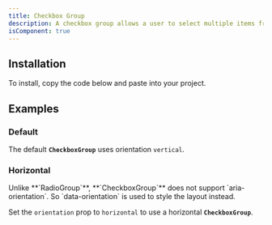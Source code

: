 ```yaml
---
title: Checkbox Group
description: A checkbox group allows a user to select multiple items from a list of options.
isComponent: true
---
```


## Installation

To install, copy the code below and paste into your project.

<ComponentSource src="../../packages/ui/src/CheckboxGroup.tsx" />

## Examples

### Default

The default **`CheckboxGroup`** uses orientation `vertical`.

<ComponentExample name="CheckboxGroup" story="default" />

### Horizontal

<Callout type="warning">
  Unlike **`RadioGroup`**, **`CheckboxGroup`** does not support
  `aria-orientation`. So `data-orientation` is used to style the layout instead.
</Callout>

Set the `orientation` prop to `horizontal` to use a horizontal **`CheckboxGroup`**.

<ComponentExample name="CheckboxGroup" story="horizontal" />
